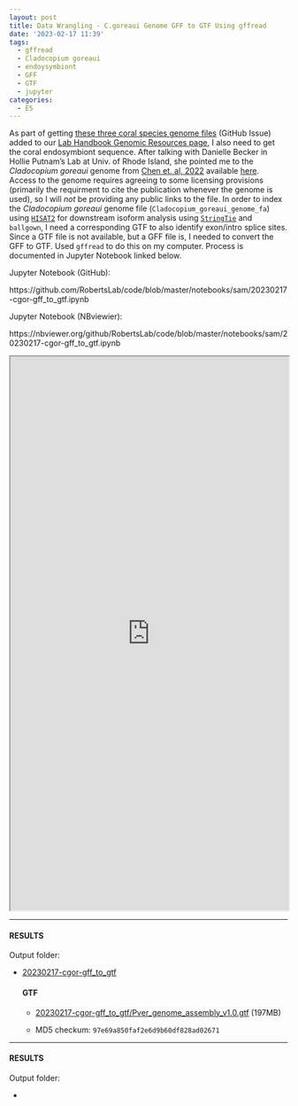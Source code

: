```yaml
---
layout: post
title: Data Wrangling - C.goreaui Genome GFF to GTF Using gffread
date: '2023-02-17 11:39'
tags: 
  - gffread
  - Cladocopium goreaui
  - endoysymbiont
  - GFF
  - GTF
  - jupyter
categories: 
  - E5
---
```

As part of getting [these three coral species genome files](https://github.com/RobertsLab/resources/issues/1571) (GitHub Issue) added to our [Lab Handbook Genomic Resources page](https://robertslab.github.io/resources/Genomic-Resources/), I also need to get the coral endosymbiont sequence. After talking with Danielle Becker in Hollie Putnam's Lab at Univ. of Rhode Island, she pointed me to the _Cladocopium goreaui_ genome from [Chen et. al, 2022](https://doi.org/10.48610/fba3259) available [here](https://espace.library.uq.edu.au/view/UQ:fba3259). Access to the genome requires agreeing to some licensing provisions (primarily the requirment to cite the publication whenever the genome is used), so I will _not_ be providing any public links to the file. In order to index the _Cladocopium goreaui_  genome file (`Cladocopium_goreaui_genome_fa`) using [`HISAT2`](https://daehwankimlab.github.io/hisat2/) for downstream isoform analysis using [`StringTie`](https://ccb.jhu.edu/software/stringtie/) and `ballgown`, I need a corresponding GTF to also identify exon/intro splice sites. Since a GTF file is not available, but a GFF file is, I needed to convert the GFF to GTF. Used `gffread` to do this on my computer. Process is documented in Jupyter Notebook linked below.

Jupyter Notebook (GitHub):

https://github.com/RobertsLab/code/blob/master/notebooks/sam/20230217-cgor-gff_to_gtf.ipynb

Jupyter Notebook (NBviewier):

https://nbviewer.org/github/RobertsLab/code/blob/master/notebooks/sam/20230217-cgor-gff_to_gtf.ipynb


<iframe src="https://nbviewer.org/github/RobertsLab/code/blob/master/notebooks/sam/20230217-cgor-gff_to_gtf.ipynb" width="100%" height="1000" scrolling="yes"></iframe>

---

#### RESULTS

Output folder:

- [20230217-cgor-gff_to_gtf](https://gannet.fish.washington.edu/Atumefaciens/20230217-cgor-gff_to_gtf)

  #### GTF

  - [20230217-cgor-gff_to_gtf/Pver_genome_assembly_v1.0.gtf](https://gannet.fish.washington.edu/Atumefaciens/20230217-cgor-gff_to_gtf/Cladocopium_goreaui_genes_gff3.gtf) (197MB)

  - MD5 checkum: `97e69a850faf2e6d9b60df828ad02671`


---

#### RESULTS

Output folder:

- []()

